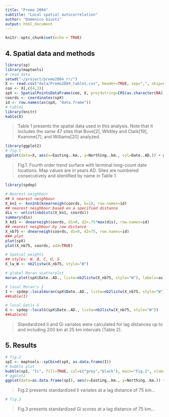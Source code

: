 ```yaml
---
title: "Premo 2004"
subtitle: "Local spatial autocorrelation"
author: "Domenico Giusti"
output: html_document
---
```


```r
knitr::opts_chunk$set(echo = TRUE)
```

## 4. Spatial data and methods

```r
library(sp)
library(maptools)
# read data
setwd("~/project/premo2004_rr/")
X <- read.csv("data/Premo2004_table1.csv", header=TRUE, sep=",", skip=0)
coo <- X[,c(4,3)]
spX <- SpatialPointsDataFrame(coo, X, proj4string=CRS(as.character(NA)))
coords <- coordinates(spX)
id <- row.names(as(spX, "data.frame"))
# table1
library(knitr)
kable(X)
```

> Table 1 presents the spatial data used in this analysis. Note that it includes the same 47 sites that Bove[2], Whitley and Clark[19], Kvamme[7], and Williams[20] analyzed.

```r
library(ggplot2)
# fig.1
ggplot(data=X, aes(x=Easting..km., y=Northing..km., col=Date..AD.)) + geom_point() + theme_bw() + xlab("Km East") + ylab("Km North") + ggtitle("Fig.1")
```

> Fig.1. Fourth order trend surface with terminal long-count date locations. Map values are in years AD. Sites are numbered consecutively and identified by name in Table 1.

```r
library(spdep)

# Nearest neighbour
## k nearest neighbour
X_kn1 <- knn2nb(knearneigh(coords, k=1), row.names=id)
## nearest neighbour based on a specified distance
dis <- unlist(nbdists(X_kn1, coords))
summary(dis)
X_kd1 <- dnearneigh(coords, d1=0, d2=.75*max(dis), row.names=id)
## nearest neighbour by row distance
X_nb75 <- dnearneigh(coords, d1=0, d2=75, row.names=id)
### plot
plot(spX)
plot(X_nb75, coords, add=TRUE)

# Spatial weights
## styles: W, B, C, U, S
X_lw_W <- nb2listw(X_nb75, style="W")

# global Moran scatterplot
moran.plot(spX$Date..AD., listw=nb2listw(X_nb75, style="W"), labels=as.character(spX$Site.number))

# local Moran's I
I <- spdep::localmoran(spX$Date..AD., listw=nb2listw(X_nb75, style="W"))
##kable(I)

# local Getis G
G <- spdep::localG(spX$Date..AD., listw=nb2listw(X_nb75, style="W"))
##kable(G)
```

> Standardized Ii and Gi variates were calculated for lag distances up to and including 200 km at 25 km intervals (Table 2).

## 5. Results

```r
# fig.2
spI <- maptools::spCbind(spX, as.data.frame(I))
# bubble plot
bubble(spI, "Ii", fill=TRUE, col=c("grey","black"), main="Fig.2", xlab="Km East", ylab="Km North")
# ggplot2
ggplot(data=as.data.frame(spI), aes(x=Easting..km., y=Northing..km.)) + geom_point(aes(colour=Ii, size=abs(Ii))) + scale_colour_gradient2(midpoint=0) + scale_radius() + theme_bw() + xlab("Km East") + ylab("Km North") + ggtitle("Fig.2")
```

> Fig.2 presents standardized Ii variates at a lag distance of 75 km...

```r
# fig.3
```

> Fig.3 presents standardized Gi scores at a lag distance of 75 km...